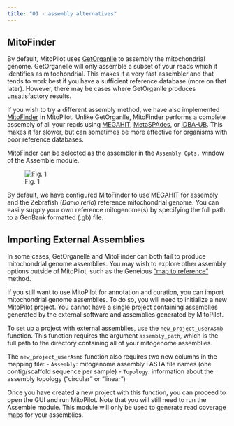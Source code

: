 ```yaml
---
title: "01 - assembly alternatives"
---
```


## MitoFinder

By default, MitoPilot uses [GetOrganlle](https://github.com/Kinggerm/GetOrganelle) to assembly the mitochondrial genome.
GetOrganelle will only assemble a subset of your reads which it identifies as mitochondrial. 
This makes it a very fast assembler and that tends to work best if you have a sufficient reference database (more on that later).
However, there may be cases where GetOrganlle produces unsatisfactory results.

If you wish to try a different assembly method, we have also implemented [MitoFinder](https://github.com/RemiAllio/MitoFinder) in MitoPilot.
Unlike GetOrganlle, MitoFinder performs a complete assembly of all your reads using [MEGAHIT](https://github.com/voutcn/megahit), [MetaSPAdes](https://github.com/ablab/spades), or [IDBA-UB](https://github.com/loneknightpy/idba).
This makes it far slower, but can sometimes be more effective for organisms with poor reference databases.

MitoFinder can be selected as the assembler in the `Assembly Opts.` window of the Assemble module.

![Fig. 1](/images/advanced/01.png)

By default, we have configured MitoFinder to use MEGAHIT for assembly and the Zebrafish (_Danio rerio_) reference mitochondrial genome. 
You can easily supply your own reference mitogenome(s) by specifying the full path to a GenBank formatted (.gb) file.

## Importing External Assemblies

In some cases, GetOrganelle and MitoFinder can both fail to produce mitochondrial genome assemblies.
You may wish to explore other assembly options outside of MitoPilot, such as the Geneious ["map to reference"](https://manual.geneious.com/en/latest/AssemblyMapping.html#map-to-reference) method.

If you still want to use MitoPilot for annotation and curation, you can import mitochondrial genome assemblies.
To do so, you will need to initialize a new MitoPilot project. 
You cannot have a single project containing assemblies generated by the external software and assemblies generated by MitoPilot.

To set up a project with external assemblies, use the [`new_project_userAsmb`](https://smithsonian.github.io/MitoPilot/reference/new_project_userAsmb.html) function. 
This function requires the argument `assembly_path`, which is the full path to the directory containing all of your mitogenome assemblies.

The `new_project_userAsmb` function also requires two new columns in the mapping file:
- `Assembly`: mitogenome assembly FASTA file names (one contig/scaffold sequence per sample) 
- `Topology`: information about the assembly topology ("circular" or "linear")

Once you have created a new project with this function, you can proceed to open the GUI and run MitoPilot. 
Note that you will still need to run the Assemble module.
This module will only be used to generate read coverage maps for your assemblies.




